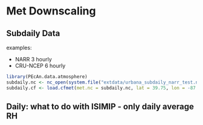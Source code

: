 Met Downscaling
===============

## Subdaily Data

examples:

* NARR 3 hourly
* CRU-NCEP 6 hourly

```r
library(PEcAn.data.atmosphere)
subdaily.nc <- nc_open(system.file("extdata/urbana_subdaily_narr_test.nc", package = "PEcAn.data.atmosphere"))
subdaily.cf <- load.cfmet(met.nc = subdaily.nc, lat = 39.75, lon = -87.25, start.date = "1979-01-01", end.date = "1979-06-30")
```

## Daily: what to do with ISIMIP - only daily average RH

